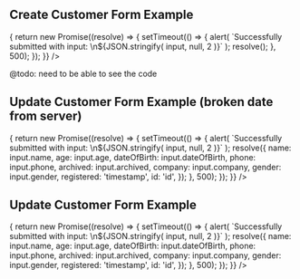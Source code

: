 
<Meta title="Components/CreateUpdateForm" />
<Title>CreateUpdateForm</Title>

## Create Customer Form Example

<Canvas>
  <CreateUpdateForm
    customer={null}
    onSubmit={(input) => {
      return new Promise((resolve) => {
        setTimeout(() => {
          alert(
            `Successfully submitted with input: \n${JSON.stringify(
              input,
              null,
              2
            )}`
          );
          resolve();
        }, 500);
      });
    }}
  />
</Canvas>

@todo: need to be able to see the code

## Update Customer Form Example (broken date from server)

<Canvas>
  <CreateUpdateForm
    customer={{
      name: 'Test',
      gender: 'female',
      company: 'test',
      phone: 'test',
      age: 1,
      archived: false,
      id: '1234',
      dateOfBirth: '232',
      registered: 'datetime',
    }}
    onSubmit={(input) => {
      return new Promise((resolve) => {
        setTimeout(() => {
          alert(
            `Successfully submitted with input: \n${JSON.stringify(
              input,
              null,
              2
            )}`
          );
          resolve({
            name: input.name,
            age: input.age,
            dateOfBirth: input.dateOfBirth,
            phone: input.phone,
            archived: input.archived,
            company: input.company,
            gender: input.gender,
            registered: 'timestamp',
            id: 'id',
          });
        }, 500);
      });
    }}
  />
</Canvas>

## Update Customer Form Example

<Canvas>
  <CreateUpdateForm
    customer={{
      name: 'Test',
      gender: 'female',
      company: 'test',
      phone: 'test',
      age: 1,
      archived: false,
      id: '1234',
      dateOfBirth: '1996-06-28',
      registered: 'datetime',
    }}
    onSubmit={(input) => {
      return new Promise((resolve) => {
        setTimeout(() => {
          alert(
            `Successfully submitted with input: \n${JSON.stringify(
              input,
              null,
              2
            )}`
          );
          resolve({
            name: input.name,
            age: input.age,
            dateOfBirth: input.dateOfBirth,
            phone: input.phone,
            archived: input.archived,
            company: input.company,
            gender: input.gender,
            registered: 'timestamp',
            id: 'id',
          });
        }, 500);
      });
    }}
  />
</Canvas>
